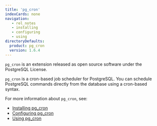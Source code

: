 ```yaml
---
title: 'pg_cron'
indexCards: none
navigation:
   - rel_notes
   - installing
   - configuring
   - using
directoryDefaults:
  product: pg_cron
  version: 1.6.4
---
```


`pg_cron` is an extension released as open source software under the PostgreSQL License. 

`pg_cron` is a cron-based job scheduler for PostgreSQL.  You can schedule PostgreSQL commands directly from the database using a cron-based syntax.

For more information about `pg_cron`, see:

- [Installing pg_cron](installing.mdx)
- [Configuring pg_cron](configuring.mdx)
- [Using pg_cron](using.mdx)


